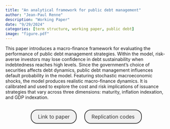 ```yaml
---
title: "An analytical framework for public debt management"
author: "Jean-Paul Renne"
description: "Working Paper"
date: "9/29/2024"
categories: [term structure, working paper, public debt]
image: "figure.pdf"
---
```


<!-- description: "Affine Term Structure Model that provides non-negative yields and is able to accommodate a short-term rate that stays at the zero lower bound (ZLB) for extended periods of time." -->

<!-- subtitle: -->

<!-- image: "figure.jpeg" -->


This paper introduces a macro-finance framework for evaluating the performance of public debt management strategies. Within the model, risk-averse investors may lose confidence in debt sustainability when indebtedness reaches high levels. Since the government's choice of securities affects debt dynamics, public debt management influences default probability in the model. Featuring stochastic macroeconomic shocks, the model produces realistic macro-finance dynamics. It is calibrated and used to explore the cost and risk implications of issuance strategies that vary across three dimensions: maturity, inflation indexation, and GDP indexation.



```{=html}
<div  style="margin: 30px; text-align: center;">
<a class="btn btn-primary" href="PDMAnalyt.pdf" role="button" target="_blank" style="            display: inline-block;
            padding: 10px 20px;
            border: 2px solid #333;
            border-radius: 20px;
            background-color: #f1f1f1;
            text-decoration: none;
            color: #333;
            margin: 0 10px;
            font-size: 16px;">Link to paper</a>
<a class="btn btn-primary" href="https://github.com/jrenne/PDMAnalyt" role="button" target="_blank" style="            display: inline-block;
            padding: 10px 20px;
            border: 2px solid #333;
            border-radius: 20px;
            background-color: #f1f1f1;
            text-decoration: none;
            color: #333;
            margin: 0 10px;
            font-size: 16px;">Replication codes</a>
</div>
```



<!-- In order to have bibtex in place of R code, add in front matter: -->
<!-- format: -->
<!--   html: -->
<!--     code-fold: true -->
<!--     code-summary: "Bibtex" -->

<!-- ```{r essai, eval=FALSE} -->
<!-- article = { -->
<!--   author = {JPR}, -->
<!--   year=2010 -->
<!-- } -->
<!-- ``` -->
